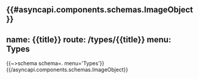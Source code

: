 {{#asyncapi.components.schemas.ImageObject}}
---
name: {{title}}
route: /types/{{title}}
menu: Types
---
{{~>schema schema=. menu='Types'}}
{{/asyncapi.components.schemas.ImageObject}}